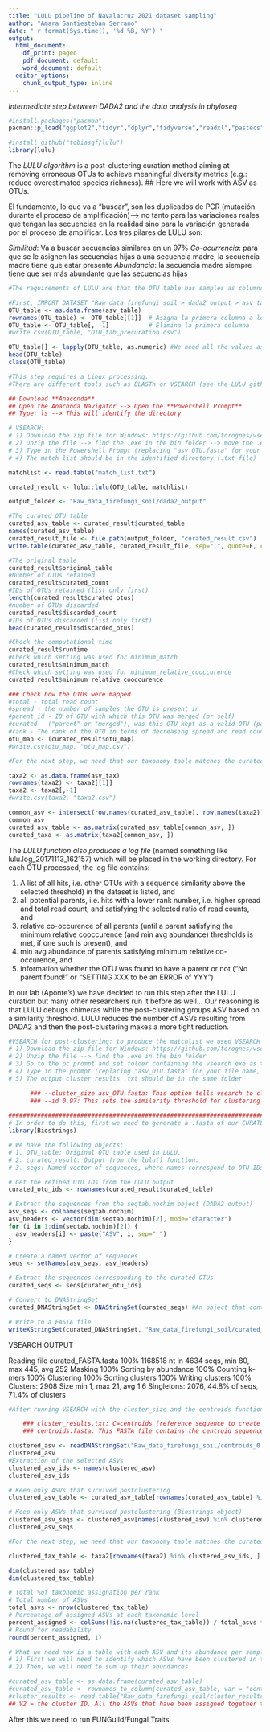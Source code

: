 ```yaml
---
title: "LULU pipeline of Navalacruz 2021 dataset sampling"
author: "Amara Santiesteban Serrano"
date: " r format(Sys.time(), '%d %B, %Y') "
output: 
  html_document:
    df_print: paged
    pdf_document: default
    word_document: default
  editor_options:
    chunk_output_type: inline
---
```


*Intermediate step between DADA2 and the data analysis in phyloseq*

```r
#install.packages("pacman")
pacman::p_load("ggplot2","tidyr","dplyr","tidyverse","readxl","pastecs","lattice","forcats","corrgram","corrplot","HH","effects","car","multcompView","lme4", "devtools","emmeans","factoextra","ggfortify","RColorBrewer","MuMIn","scales","multifunc", "ggthemes", "knitr", "BiocManager", "phyloseq", "phangorn", "DECIPHER", "biomformat", "rbiom")

#install_github("tobiasgf/lulu")
library(lulu)
```

The *LULU algorithm* is a post-clustering curation method aiming at removing erroneous OTUs to achieve meaningful diversity metrics (e.g.: reduce overestimated species richness).
## Here we will work with ASV as OTUs.

El fundamento, lo que va a "buscar", son los duplicados de PCR (mutación durante el proceso de amplificación)--> no tanto para las variaciones reales que tengan las secuencias en la realidad sino para la variación generada por el proceso de amplificar. Los tres pilares de LULU son: 

*Similitud*: Va a buscar secuencias similares en un 97%
*Co-ocurrencia*: para que se le asignen las secuencias hijas a una secuencia madre, la secuencia madre tiene que estar presente
*Abundancia*: la secuencia madre siempre tiene que ser más abundante que las secuencias hijas

```r
#The requirements of LULU are that the OTU table has samples as columns and OTUs as rows, and that it has unique OTU id's as row names.

#First, IMPORT DATASET "Raw_data_firefungi_soil > dada2_output > asv_table.csv
OTU_table <- as.data.frame(asv_table)
rownames(OTU_table) <- OTU_table[[1]]  # Asigna la primera columna a los nombres de fila
OTU_table <- OTU_table[, -1]           # Elimina la primera columna
#write.csv(OTU_table, "OTU_tab_precuration.csv")

OTU_table[] <- lapply(OTU_table, as.numeric) #We need all the values as numbers, no <chr<
head(OTU_table)
class(OTU_table)
```

```r
#This step requires a Linux processing. 
#There are different tools such as BLASTn or VSEARCH (see the LULU github for more). The only requirements is that the match list has three columns with pair wise similarity scores for the OTUs. The first column contains the id of the query OTU, the second column contains the id of the matching OTU, and the third column contains the similarity score (%) of the two OTUs.

## Download **Anaconda**
## Open the Anaconda Navigator --> Open the **Powershell Prompt**
## Type: ls --> This will identify the directory 

# VSEARCH: 
# 1) Download the zip file for Windows: https://github.com/torognes/vsearch/releases/download/v2.28.1/vsearch-2.28.1-win-x86_64.zip
# 2) Unzip the file --> find the .exe in the bin folder --> move the .exe to the identified directory
# 3) Type in the Powershell Prompt (replacing "asv_OTU.fasta" for your file name, which should be placed in the SAME DIRECTORY): ./vsearch --usearch_global asv_OTU.fasta --db asv_OTU.fasta --self --id .84 --iddef 1 --userout match_list.txt -userfields query+target+id --maxaccepts 0 --query_cov .9 --maxhits 10 
# 4) The match list should be in the identified directory (.txt file)

matchlist <- read.table("match_list.txt")
```

```r
curated_result <- lulu::lulu(OTU_table, matchlist)

output_folder <- "Raw_data_firefungi_soil/dada2_output"

#The curated OTU table
curated_asv_table <- curated_result$curated_table
names(curated_asv_table)
curated_result_file <- file.path(output_folder, "curated_result.csv")
write.table(curated_asv_table, curated_result_file, sep=",", quote=F, col.names=NA)

#The original table
curated_result$original_table
#Number of OTUs retained
curated_result$curated_count
#IDs of OTUs retained (list only first)
length(curated_result$curated_otus)
#number of OTUs discarded
curated_result$discarded_count
#IDs of OTUs discarded (list only first)
head(curated_result$discarded_otus)

#Check the computational time
curated_result$runtime
#Check which setting was used for minimum_match
curated_result$minimum_match
#Check which setting was used for minimum_relative_cooccurence
curated_result$minimum_relative_cooccurence

### Check how the OTUs were mapped
#total - total read count
#spread - the number of samples the OTU is present in
#parent_id - ID of OTU with which this OTU was merged (or self)
#curated - ("parent" or "merged"), was this OTU kept as a valid OTU (parent) or merged with another
#rank - The rank of the OTU in terms of decreasing spread and read count
otu_map <- (curated_result$otu_map)
#write.csv(otu_map, "otu_map.csv")
```

```r
#For the next step, we need that our taxonomy table matches the curated asv table. To that end, we need to cut out the taxonomy table to only the asv present in the curated table: 

taxa2 <- as.data.frame(asv_tax)
rownames(taxa2) <- taxa2[[1]]
taxa2 <- taxa2[,-1]
#write.csv(taxa2, "taxa2.csv")

common_asv <- intersect(row.names(curated_asv_table), row.names(taxa2))
common_asv
curated_asv_table <- as.matrix(curated_asv_table[common_asv, ])
curated_taxa <- as.matrix(taxa2[common_asv, ])
```

The *LULU function also produces a log file* (named something like lulu.log_20171113_162157) which will be placed in the working directory.
For each OTU processed, the log file contains:

1) A list of all hits, i.e. other OTUs with a sequence similarity above the selected threshold) in the dataset is listed, and
2) all potential parents, i.e. hits with a lower rank number, i.e. higher spread and total read count, and satisfying the selected ratio of read counts, and
3) relative co-occurence of all parents (until a parent satisfying the minimum relative cooccurence (and min avg abundance) thresholds is met, if one such is present), and
4) min avg abundance of parents satisfying minimum relative co-occurence, and
5) information whether the OTU was found to have a parent or not ("No parent found!" or "SETTING XXX to be an ERROR of YYY")

###############################################################################################

In our lab (Aponte's) we have decided to run this step after the LULU curation but many other researchers run it before as well... Our reasoning is that LULU debugs chimeras while the post-clustering groups ASV based on a similarity threshold. LULU reduces the number of ASVs resulting from DADA2 and then the post-clustering makes a more tight reduction. 

```r
#VSEARCH for post-clustering: to produce the matchlist we used VSEARCH through Anaconda but we can do it also in the pc prompt (Símbolo de Sistema):
# 1) Download the zip file for Windows: https://github.com/torognes/vsearch/releases/download/v2.28.1/vsearch-2.28.1-win-x86_64.zip
# 2) Unzip the file --> find the .exe in the bin folder
# 3) Go to the pc prompt and set folder containing the vsearch exe as the directory: C:\Users\amara.santiesteban> cd "C:\Users\amara.santiesteban\vsearch-2.28.1-win-x86_64 (1)\vsearch-2.28.1-win-x86_64\bin"
# 4) Type in the prompt (replacing "asv_OTU.fasta" for your file name, which should be placed in the SAME DIRECTORY): vsearch.exe --cluster_size asv_OTU.fasta --uc cluster_results.txt --id 0.97 --centroids centroids.fasta
# 5) The output cluster results .txt should be in the same folder

      ### --cluster_size asv_OTU.fasta: This option tells vsearch to cluster the sequences based on their sizes. 
      ### --id 0.97: This sets the similarity threshold for clustering to 97%. Sequences that are 97% similar or more will be clustered together. 
      
###############################################################################################
# In order to do this, first we need to generate a .fasta of our CURATED RESULT after LULU: 
library(Biostrings)

# We have the following objects:
# 1. OTU_table: Original OTU table used in LULU.
# 2. curated_result: Output from the lulu() function.
# 3. seqs: Named vector of sequences, where names correspond to OTU IDs (output from DADA2)

# Get the refined OTU IDs from the LULU output
curated_otu_ids <- rownames(curated_result$curated_table)

# Extract the sequences from the seqtab.nochim object (DADA2 output)
asv_seqs <- colnames(seqtab.nochim)
asv_headers <- vector(dim(seqtab.nochim)[2], mode="character")
for (i in 1:dim(seqtab.nochim)[2]) {
  asv_headers[i] <- paste("ASV", i, sep="_")
}

# Create a named vector of sequences
seqs <- setNames(asv_seqs, asv_headers)

# Extract the sequences corresponding to the curated OTUs
curated_seqs <- seqs[curated_otu_ids]

# Convert to DNAStringSet
curated_DNAStringSet <- DNAStringSet(curated_seqs) #An object that contains the curated sequences ready to be written to a FASTA file.

# Write to a FASTA file
writeXStringSet(curated_DNAStringSet, "Raw_data_firefungi_soil/curated_FASTA.fasta", width = 99999) #adjusting the width will make sure that each sequence is written on a single line. By default, the writeXStringSet() function wraps sequences to 80 characters per line in the output FASTA file.
```

################################################## VSEARCH OUTPUT #####################################################

Reading file curated_FASTA.fasta 100%
1168518 nt in 4634 seqs, min 80, max 445, avg 252
Masking 100%
Sorting by abundance 100%
Counting k-mers 100%
Clustering 100%
Sorting clusters 100%
Writing clusters 100%
Clusters: 2908 Size min 1, max 21, avg 1.6
Singletons: 2076, 44.8% of seqs, 71.4% of clusters

```r
#After running VSEARCH with the cluster_size and the centroids functions, we will find 2 outputs in the same folder: the cluster_results.txt and the centroids.fasta. 

    ### cluster_results.txt: C=centroids (reference sequence to create the cluster), H= hits; other sequences assigned to the cluster, S= singletones.
    ### centroids.fasta: This FASTA file contains the centroid sequences, which are the representative sequences for each cluster. These centroids are chosen based on the similarity threshold (97% in this case).

clustered_asv <- readDNAStringSet("Raw_data_firefungi_soil/centroids_0.fasta")
clustered_asv
#Extraction of the selected ASVs
clustered_asv_ids <- names(clustered_asv)
clustered_asv_ids

# Keep only ASVs that survived postclustering
clustered_asv_table <- curated_asv_table[rownames(curated_asv_table) %in% clustered_asv_ids, ]

# Keep only ASVs that survived postclustering (Biostrings object)
clustered_asv_seqs <- clustered_asv[names(clustered_asv) %in% clustered_asv_ids]
clustered_asv_seqs
```

```r
#For the next step, we need that our taxonomy table matches the curated asv table. To that end, we need to cut out the taxonomy table to only the asv present in the curated table: 

clustered_tax_table <- taxa2[rownames(taxa2) %in% clustered_asv_ids, ]

dim(clustered_asv_table)
dim(clustered_tax_table)

# Total %of taxonomic assignation per rank
# Total number of ASVs
total_asvs <- nrow(clustered_tax_table)
# Percentage of assigned ASVs at each taxonomic level
percent_assigned <- colSums(!is.na(clustered_tax_table)) / total_asvs * 100
# Round for readability
round(percent_assigned, 1)
```

```r
# What we need now is a table with each ASV and its abundance per sample, similar to the curated_asv_table:
# 1) First we will need to identify which ASVs have been clustered in the postclustering
# 2) Then, we will need to sum up their abundances

#curated_asv_table <- as.data.frame(curated_asv_table)
#curated_asv_table <- rownames_to_column(curated_asv_table, var = "centroid_asv")
#cluster_results <- read.table("Raw_data_firefungi_soil/cluster_results.txt")
## V2 = the cluster ID. All the ASVs that have been assigned together they will have the same cluster number
```

After this we need to run FUNGuild/Fungal Traits

